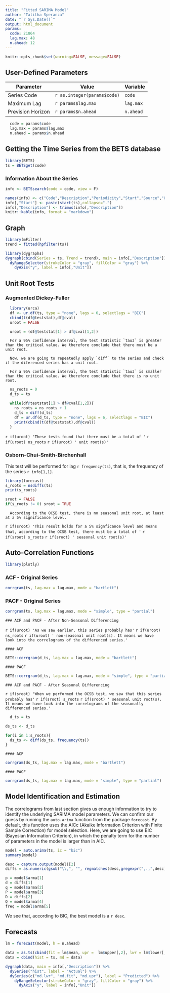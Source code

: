 ```yaml
---
title: "Fitted SARIMA Model"
author: "Talitha Speranza"
date: "`r Sys.Date()`"
output: html_document
params:
  code: 21864
  lag.max: 48
  n.ahead: 12
---
```


```r
knitr::opts_chunk$set(warning=FALSE, message=FALSE)
```

## User-Defined Parameters

 Parameter          | Value              | Variable
 ------------------ | ------------------ | ----------
 Series Code        | `r as.integer(params$code)`    | `code` 
 Maximum Lag        | `r params$lag.max` | `lag.max` 
 Prevision Horizon  | `r params$n.ahead` | `n.ahead`  

 
```r
  code = params$code
  lag.max = params$lag.max
  n.ahead = params$n.ahead
```


## Getting the Time Series from the BETS database

```r
library(BETS)
ts = BETSget(code)
```

### Information About the Series

```r
info <- BETSsearch(code = code, view = F)
```


```r
names(info) <- c("Code","Description","Periodicity","Start","Source","Unit")
info[,"Start"] <- paste(start(ts),collapse=".")
info[,"Description"] <- trimws(info[,"Description"])
knitr::kable(info, format = "markdown")
```

## Graph

```r
library(mFilter)
trend = fitted(hpfilter(ts))

library(dygraphs)
dygraph(cbind(Series = ts, Trend = trend), main = info[,"Description"]) %>%
  dyRangeSelector(strokeColor = "gray", fillColor = "gray") %>%
    dyAxis("y", label = info[,"Unit"]) 
```

## Unit Root Tests

### Augmented Dickey-Fuller 

```r
  library(urca)
  df <- ur.df(ts, type = "none", lags = 6, selectlags = "BIC")
  cbind(t(df@teststat),df@cval)
  uroot = FALSE
```

```r
  uroot = (df@teststat[1] > df@cval[1,2])
```

```asis
  For a 95% confidence interval, the test statistic `tau3` is greater than the critical value. We therefore conclude that there must be a unit root. 
  
  Now, we are going to repeatedly apply `diff` to the series and check if the diferenced series has a unit root.
```

```asis
  For a 95% confidence interval, the test statistic `tau3` is smaller than the critical value. We therefore conclude that there is no unit root. 
```

```r
  ns_roots = 0
  d_ts = ts 

  while(df@teststat[1] > df@cval[1,2]){
    ns_roots = ns_roots + 1
    d_ts = diff(d_ts)
    df = ur.df(d_ts, type = "none", lags = 6, selectlags = "BIC")
    print(cbind(t(df@teststat),df@cval))
  }
```
`r if(uroot) 'These tests found that there must be a total of '` `r if(uroot) ns_roots` `r if(uroot) ' unit root(s)'`

### Osborn-Chui-Smith-Birchenhall

This test will be performed for lag `r frequency(ts)`, that is, the frequency of the series `r info[1,1]`. 

```r
library(forecast)
s_roots = nsdiffs(ts)
print(s_roots)

sroot = FALSE
if(s_roots != 0) sroot = TRUE
```

```asis
  According to the OCSB test, there is no seasonal unit root, at least at a 5% significance level. 
```

`r if(sroot) 'This result holds for a 5% signficance level and means that, according to the OCSB test, there must be a total of '` `r if(sroot) s_roots` `r if(sroot) ' seasonal unit root(s)'`

## Auto-Correlation Functions

```r
library(plotly)
```


### ACF - Original Series

```r
corrgram(ts, lag.max = lag.max, mode = "bartlett")
```

### PACF - Original Series

```r
corrgram(ts, lag.max = lag.max, mode = "simple", type = "partial")
```


```asis
### ACF and PACF - After Non-Seasonal Differencing
```

`r if(uroot) 'As we saw earlier, this series probably has'` `r if(uroot) ns_roots` `r if(uroot) ' non-seasonal unit root(s). It means we have look into the correlograms of the differenced series.'`

```asis
#### ACF 
```

```r
BETS::corrgram(d_ts, lag.max = lag.max, mode = "bartlett")
```

```asis
#### PACF 
```

```r
BETS::corrgram(d_ts, lag.max = lag.max, mode = "simple", type = "partial")
```

```asis
### ACF and PACF - After Seasonal Differencing
```

`r if(sroot) 'When we performed the OCSB test, we saw that this series probably has'` `r if(sroot) s_roots` `r if(sroot) ' seasonal unit root(s). It means we have look into the correlograms of the seasonally differenced series.'`

```r
  d_ts = ts 
```


```r
ds_ts <- d_ts

for(i in 1:s_roots){
  ds_ts <- diff(ds_ts, frequency(ts))
}
```

```asis
#### ACF 
```

```r
corrgram(ds_ts, lag.max = lag.max, mode = "bartlett")
```

```asis
#### PACF 
```

```r
corrgram(ds_ts, lag.max = lag.max, mode = "simple", type = "partial")
```

## Model Identification and Estimation

The correlograms from last section gives us enough information to try to identify the underlying SARIMA model parameters. We can confirm our guess by running the `auto.arima` function from the package `forecast`. By default, this function uses the AICc (Akaike Information Criterion with Finite Sample Correction) for model selection. Here, we are going to use BIC (Bayesian Information Criterion), in which the penalty term for the number of parameters in the model is larger than in AIC.


```r
model = auto.arima(ts, ic = "bic")
summary(model)

desc = capture.output(model)[2]
diffs = as.numeric(gsub("\\,", "", regmatches(desc,gregexpr(",.,",desc))[[1]]))

p = model$arma[1]
d = diffs[1]
q = model$arma[2]
P = model$arma[3]
D = diffs[2]
Q = model$arma[4]
freq = model$arma[5]
```

We see that, according to BIC, the best model is a `r desc`.

## Forecasts

```r
lm = forecast(model, h = n.ahead)

data = as.ts(cbind(fit = lm$mean, upr =  lm$upper[,2], lwr = lm$lower[,2]))
data = cbind(hist = ts, md = data)

dygraph(data, main = info[,"Description"]) %>%
  dySeries("hist", label = "Actual") %>%
  dySeries(c("md.lwr", "md.fit", "md.upr"), label = "Predicted") %>%
    dyRangeSelector(strokeColor = "gray", fillColor = "gray") %>%
      dyAxis("y", label = info[,"Unit"]) 
```



